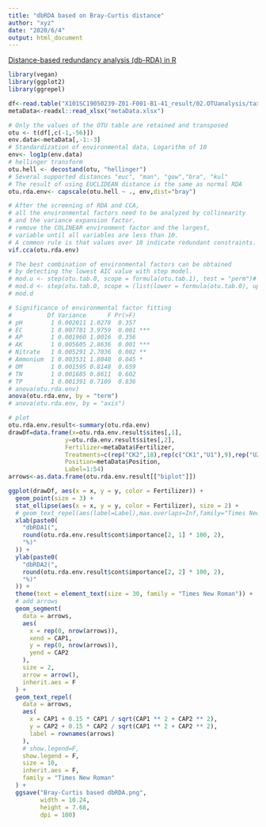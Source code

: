 ```yaml
---
title: "dbRDA based on Bray-Curtis distance"
author: "xyz"
date: "2020/6/4"
output: html_document
---
```


[Distance-based redundancy analysis (db-RDA) in R](https://archetypalecology.wordpress.com/2018/02/21/distance-based-redundancy-analysis-db-rda-in-r/)

```r
library(vegan)
library(ggplot2)
library(ggrepel)

df<-read.table("X101SC19050239-Z01-F001-B1-41_result/02.OTUanalysis/taxa_abundance/Absolute/otu_table.txt")
metaData<-readxl::read_xlsx("metaData.xlsx")

# Only the values of the OTU table are retained and transposed
otu <- t(df[,c(-1,-56)])
env.data<-metaData[,-1:-3]
# Standardization of environmental data, Logarithm of 10
env<- log1p(env.data)
# hellinger transform
otu.hell <- decostand(otu, "hellinger")
# Several supported distances "euc", "man", "gow","bra", "kul"
# The result of using EUCLIDEAN distance is the same as normal RDA
otu.rda.env<- capscale(otu.hell ~ ., env,dist="bray")

# After the screening of RDA and CCA,
# all the environmental factors need to be analyzed by collinearity 
# and the variance expansion factor.
# remove the COLINEAR environment factor and the largest, 
# variable until all variables are less than 10.
# A common rule is that values over 10 indicate redundant constraints.
vif.cca(otu.rda.env)

# The best combination of environmental factors can be obtained 
# by detecting the lowest AIC value with step model.
# mod.u <- step(otu.tab.0, scope = formula(otu.tab.1), test = "perm")# "perm"增加P值等参数
# mod.d <- step(otu.tab.0, scope = (list(lower = formula(otu.tab.0), upper = formula(otu.tab.1))))
# mod.d

# Significance of environmental factor fitting
#          Df Variance      F Pr(>F)    
# pH        1 0.002011 1.0278  0.357    
# EC        1 0.007781 3.9759  0.001 ***
# AP        1 0.001960 1.0016  0.356    
# AK        1 0.005605 2.8636  0.001 ***
# Nitrate   1 0.005291 2.7036  0.002 ** 
# Ammonium  1 0.003531 1.8040  0.045 *  
# OM        1 0.001595 0.8148  0.659    
# TN        1 0.001685 0.8611  0.602    
# TP        1 0.001391 0.7109  0.836    
# anova(otu.rda.env)
anova(otu.rda.env, by = "term")
# anova(otu.rda.env, by = "axis")

# plot
otu.rda.env.result<-summary(otu.rda.env)
drawDf=data.frame(x=otu.rda.env.result$sites[,1],
                y=otu.rda.env.result$sites[,2],
                Fertilizer=metaData$Fertilizer,
                Treatments=c(rep("CK2",18),rep(c("CK1","U1"),9),rep("U2",18)),
                Position=metaData$Position,
                Label=1:54)
arrows<-as.data.frame(otu.rda.env.result[["biplot"]])

ggplot(drawDf, aes(x = x, y = y, color = Fertilizer)) +
  geom_point(size = 3) +
  stat_ellipse(aes(x = x, y = y, color = Fertilizer), size = 2) +
  # geom_text_repel(aes(label=Label),max.overlaps=Inf,family="Times New Roman")+
  xlab(paste0(
    "dbRDA1(",
    round(otu.rda.env.result$cont$importance[2, 1] * 100, 2),
    "%)"
  )) +
  ylab(paste0(
    "dbRDA2(",
    round(otu.rda.env.result$cont$importance[2, 2] * 100, 2),
    "%)"
  )) +
  theme(text = element_text(size = 30, family = "Times New Roman")) +
  # add arrows
  geom_segment(
    data = arrows,
    aes(
      x = rep(0, nrow(arrows)),
      xend = CAP1,
      y = rep(0, nrow(arrows)),
      yend = CAP2
    ),
    size = 2,
    arrow = arrow(),
    inherit.aes = F
  ) +
  geom_text_repel(
    data = arrows,
    aes(
      x = CAP1 + 0.15 * CAP1 / sqrt(CAP1 ** 2 + CAP2 ** 2),
      y = CAP2 + 0.15 * CAP2 / sqrt(CAP1 ** 2 + CAP2 ** 2),
      label = rownames(arrows)
    ),
    # show.legend=F,
    show.legend = F,
    size = 10,
    inherit.aes = F,
    family = "Times New Roman"
  ) +
  ggsave("Bray-Curtis based dbRDA.png",
         width = 10.24,
         height = 7.68,
         dpi = 100)
```
